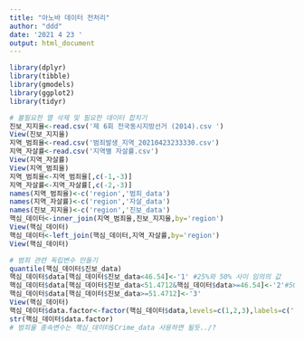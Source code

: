 ```yaml
---
title: "아노바 데이터 전처리"
author: "ddd"
date: '2021 4 23 '
output: html_document
---
```


```r
library(dplyr)
library(tibble)
library(gmodels)
library(ggplot2)
library(tidyr)
```

```r
# 불필요한 열 삭제 및 필요한 데이터 합치기
진보_지지율<-read.csv('제 6회 전국동시지방선거 (2014).csv ')
View(진보_지지율)
지역_범죄율<-read.csv('범죄발생_지역_20210423233330.csv')
지역_자살률<-read.csv('지역별 자살률.csv')
View(지역_자살률)
View(지역_범죄율)
지역_범죄율<-지역_범죄율[,c(-1,-3)]
지역_자살률<-지역_자살률[,c(-2,-3)]
names(지역_범죄율)<-c('region','범죄_data')
names(지역_자살률)<-c('region','자살_data')
names(진보_지지율)<-c('region','진보_data')
핵심_데이터<-inner_join(지역_범죄율,진보_지지율,by='region')
View(핵심_데이터)
핵심_데이터<-left_join(핵심_데이터,지역_자살률,by='region')
View(핵심_데이터)
```
```r
# 범죄 관련 독립변수 만들기
quantile(핵심_데이터$진보_data)
핵심_데이터$data[핵심_데이터$진보_data<46.54]<-'1' #25%와 50% 사이 임의의 값
핵심_데이터$data[핵심_데이터$진보_data<51.4712&핵심_데이터$data>=46.54]<-'2'#50%와 70% 사이 임의의 값
핵심_데이터$data[핵심_데이터$진보_data>=51.4712]<-'3'
View(핵심_데이터)
핵심_데이터$data.factor<-factor(핵심_데이터$data,levels=c(1,2,3),labels=c('진보 지지율이 낮은 집단','진보 지지율이 중간인 집단 ','진보 지지율이 높은 집단 '))
str(핵심_데이터$data.factor)
# 범죄율 종속변수는 핵심_데이터$Crime_data 사용하면 될듯../?
```
